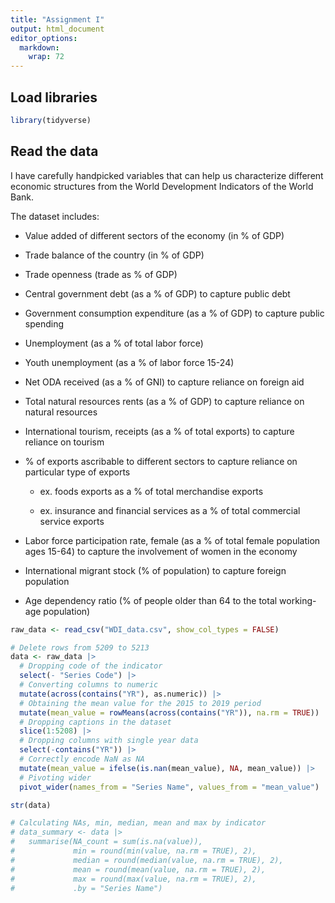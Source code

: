 ```yaml
---
title: "Assignment I"
output: html_document
editor_options: 
  markdown: 
    wrap: 72
---
```


## Load libraries

```r
library(tidyverse)
```

## Read the data

I have carefully handpicked variables that can help us characterize
different economic structures from the World Development Indicators of
the World Bank.

The dataset includes:

-   Value added of different sectors of the economy (in % of GDP)

-   Trade balance of the country (in % of GDP)

-   Trade openness (trade as % of GDP)

-   Central government debt (as a % of GDP) to capture public debt

-   Government consumption expenditure (as a % of GDP) to capture public
    spending

-   Unemployment (as a % of total labor force)

-   Youth unemployment (as a % of labor force 15-24)

-   Net ODA received (as a % of GNI) to capture reliance on foreign aid

-   Total natural resources rents (as a % of GDP) to capture reliance on
    natural resources

-   International tourism, receipts (as a % of total exports) to capture
    reliance on tourism

-   \% of exports ascribable to different sectors to capture reliance on
    particular type of exports

    -   ex. foods exports as a % of total merchandise exports

    -   ex. insurance and financial services as a % of total commercial
        service exports

-   Labor force participation rate, female (as a % of total female
    population ages 15-64) to capture the involvement of women in the
    economy

-   International migrant stock (% of population) to capture foreign
    population

-   Age dependency ratio (% of people older than 64 to the total
    working-age population)

```r
raw_data <- read_csv("WDI_data.csv", show_col_types = FALSE)
```

```r
# Delete rows from 5209 to 5213
data <- raw_data |> 
  # Dropping code of the indicator
  select(- "Series Code") |> 
  # Converting columns to numeric
  mutate(across(contains("YR"), as.numeric)) |> 
  # Obtaining the mean value for the 2015 to 2019 period
  mutate(mean_value = rowMeans(across(contains("YR")), na.rm = TRUE)) |> 
  # Dropping captions in the dataset
  slice(1:5208) |> 
  # Dropping columns with single year data
  select(-contains("YR")) |> 
  # Correctly encode NaN as NA
  mutate(mean_value = ifelse(is.nan(mean_value), NA, mean_value)) |>
  # Pivoting wider
  pivot_wider(names_from = "Series Name", values_from = "mean_value")

str(data)
```


```r
# Calculating NAs, min, median, mean and max by indicator
# data_summary <- data |> 
#   summarise(NA_count = sum(is.na(value)), 
#             min = round(min(value, na.rm = TRUE), 2), 
#             median = round(median(value, na.rm = TRUE), 2), 
#             mean = round(mean(value, na.rm = TRUE), 2), 
#             max = round(max(value, na.rm = TRUE), 2), 
#             .by = "Series Name")
```

